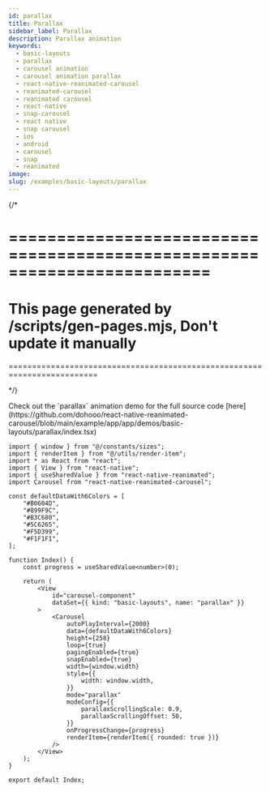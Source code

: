 ```yaml
---
id: parallax
title: Parallax
sidebar_label: Parallax
description: Parallax animation
keywords:
  - basic-layouts
  - parallax
  - carousel animation
  - carousel animation parallax
  - react-native-reanimated-carousel
  - reanimated-carousel
  - reanimated carousel
  - react-native
  - snap-carousel
  - react native
  - snap carousel
  - ios
  - android
  - carousel
  - snap
  - reanimated
image:
slug: /examples/basic-layouts/parallax
---
```


{/* 

=========================================================================
=========================================================================
This page generated by /scripts/gen-pages.mjs, Don't update it manually 
=========================================================================
=========================================================================

*/}


<Callout type="info" emoji="💡">
  Check out the `parallax` animation demo for the full source code [here](https://github.com/dohooo/react-native-reanimated-carousel/blob/main/example/app/app/demos/basic-layouts/parallax/index.tsx)
</Callout>

<Demo kind="basic-layouts" name="parallax" />

```tsx copy
import { window } from "@/constants/sizes";
import { renderItem } from "@/utils/render-item";
import * as React from "react";
import { View } from "react-native";
import { useSharedValue } from "react-native-reanimated";
import Carousel from "react-native-reanimated-carousel";

const defaultDataWith6Colors = [
	"#B0604D",
	"#899F9C",
	"#B3C680",
	"#5C6265",
	"#F5D399",
	"#F1F1F1",
];

function Index() {
	const progress = useSharedValue<number>(0);

	return (
		<View
			id="carousel-component"
			dataSet={{ kind: "basic-layouts", name: "parallax" }}
		>
			<Carousel
				autoPlayInterval={2000}
				data={defaultDataWith6Colors}
				height={258}
				loop={true}
				pagingEnabled={true}
				snapEnabled={true}
				width={window.width}
				style={{
					width: window.width,
				}}
				mode="parallax"
				modeConfig={{
					parallaxScrollingScale: 0.9,
					parallaxScrollingOffset: 50,
				}}
				onProgressChange={progress}
				renderItem={renderItem({ rounded: true })}
			/>
		</View>
	);
}

export default Index;

```